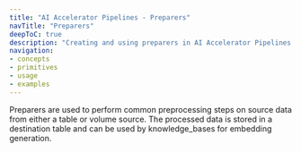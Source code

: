 ```yaml
---
title: "AI Accelerator Pipelines - Preparers"
navTitle: "Preparers"
deepToC: true
description: "Creating and using preparers in AI Accelerator Pipelines."
navigation:
- concepts
- primitives
- usage
- examples
---
```


Preparers are used to perform common preprocessing steps on source data from either a table or volume source. The processed data is stored in a destination table and can be used by knowledge_bases for embedding generation.

